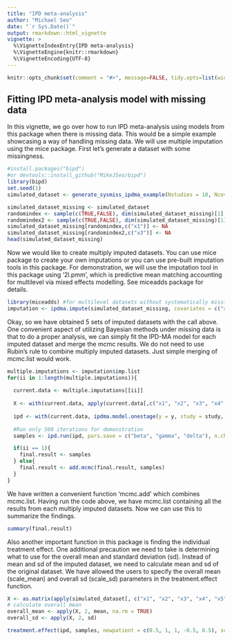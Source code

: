 ```yaml
---
title: "IPD meta-analysis"
author: "Michael Seo"
date: "`r Sys.Date()`"
output: rmarkdown::html_vignette
vignette: >
  %\VignetteIndexEntry{IPD meta-analysis}
  %\VignetteEngine{knitr::rmarkdown}
  %\VignetteEncoding{UTF-8}
---
```


```r
knitr::opts_chunk$set(comment = "#>", message=FALSE, tidy.opts=list(width.cutoff=60), tidy=TRUE, collapse = TRUE, warning = FALSE) 
```

## Fitting IPD meta-analysis model with missing data

In this vignette, we go over how to run IPD meta-analysis using models from this package when there is missing data. This would be a simple example showcasing a way of handling missing data. We will use multiple imputation using the mice package. First let's generate a dataset with some missingness.

```r
#install.packages("bipd")
#or devtools::install_github("MikeJSeo/bipd")
library(bipd)
set.seed(1)
simulated_dataset <- generate_sysmiss_ipdma_example(Nstudies = 10, Ncov = 5, sys_missing_prob = 0, magnitude = 0.5, heterogeneity = 0.1)

simulated_dataset_missing <- simulated_dataset
randomindex <- sample(c(TRUE,FALSE), dim(simulated_dataset_missing)[1], replace = TRUE, prob = c(0.2, 0.8))
randomindex2 <- sample(c(TRUE,FALSE), dim(simulated_dataset_missing)[1], replace = TRUE, prob = c(0.1, 0.8))
simulated_dataset_missing[randomindex,c("x1")] <- NA
simulated_dataset_missing[randomindex2,c("x3")] <- NA
head(simulated_dataset_missing)
```

Now we would like to create multiply imputed datasets. You can use mice package to create your own imputations or you can use pre-built imputation tools in this package. For demonstration, we will use the imputation tool in this package using '2l.pmm', which is predictive mean matching accounting for multilevel via mixed effects modelling. See miceadds package for details.

```r
library(miceadds) #for multilevel datasets without systematically missing predictors
imputation <- ipdma.impute(simulated_dataset_missing, covariates = c("x1", "x2", "x3", "x4", "x5"), typeofvar = c("continuous", "binary", "binary", "continuous", "continuous"), interaction = TRUE, studyname = "study", treatmentname = "treat", outcomename = "y", m = 5)  
```

Okay, so we have obtained 5 sets of imputed datasets with the call above. One convenient aspect of utilizing Bayesian methods under missing data is that to do a proper analysis, we can simply fit the IPD-MA model for each imputed dataset and merge the mcmc results. We do not need to use Rubin's rule to combine multiply imputed datasets. Just simple merging of mcmc.list would work.

```r
multiple.imputations <- imputation$imp.list
for(ii in 1:length(multiple.imputations)){
  
  current.data <- multiple.imputations[[ii]]
  
  X <- with(current.data, apply(current.data[,c("x1", "x2", "x3", "x4", "x5")],2, function(x) as.numeric(x)))
  
  ipd <- with(current.data, ipdma.model.onestage(y = y, study = study, treat = treat, X = X, response = "normal", shrinkage = "none"))
  
  #Run only 500 iterations for demonstration
  samples <- ipd.run(ipd, pars.save = c("beta", "gamma", "delta"), n.chains = 3, n.burnin = 500, n.iter = 5000) 

  if(ii == 1){
    final.result <- samples
  } else{
    final.result <- add.mcmc(final.result, samples)
  }
}
```

We have written a convenient function 'mcmc.add' which combines mcmc.list. Having run the code above, we have mcmc.list containing all the results from each multiply imputed datasets. Now we can use this to summarize the findings.

```r
summary(final.result)
```

Also another important function in this package is finding the individual treatment effect. One additional precaution we need to take is determining what to use for the overall mean and standard deviation (sd). Instead of mean and sd of the imputed dataset, we need to calculate mean and sd of the original dataset. We have allowed the users to specify the overall mean (scale_mean) and overall sd (scale_sd) parameters in the treatment.effect function.

```r
X <- as.matrix(apply(simulated_dataset[, c("x1", "x2", "x3", "x4", "x5")], 2, as.numeric))
# calculate overall mean
overall_mean <- apply(X, 2, mean, na.rm = TRUE)
overall_sd <- apply(X, 2, sd)

treatment.effect(ipd, samples, newpatient = c(0.5, 1, 1, -0.5, 0.5), scale_mean = overall_mean, scale_sd = overall_sd)
```




